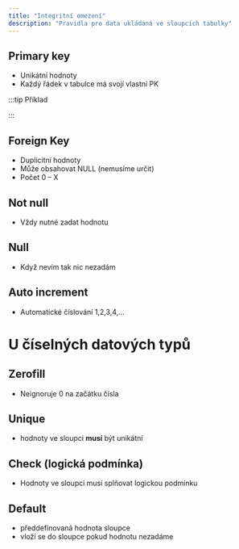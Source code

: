 ```yaml
---
title: "Integritní omezení"
description: "Pravidla pro data ukládaná ve sloupcích tabulky"
---
```

## Primary key
- Unikátní hodnoty
- Každý řádek v tabulce má svojí vlastní PK

:::tip Příklad

:::

## Foreign Key

- Duplicitní hodnoty
- Může obsahovat NULL (nemusíme určit)
- Počet 0 – X

## Not null

- Vždy nutné zadat hodnotu

## Null

- Když nevím tak nic nezadám

## Auto increment

- Automatické číslování 1,2,3,4,…

# U číselných datových typů

## Zerofill

- Neignoruje 0 na začátku čísla

## Unique
- hodnoty ve sloupci **musí** být unikátní

## Check (logická podmínka)
- Hodnoty ve sloupci musí splňovat logickou podmínku

## Default 
- předdefinovaná hodnota sloupce
- vloží se do sloupce pokud hodnotu nezadáme
